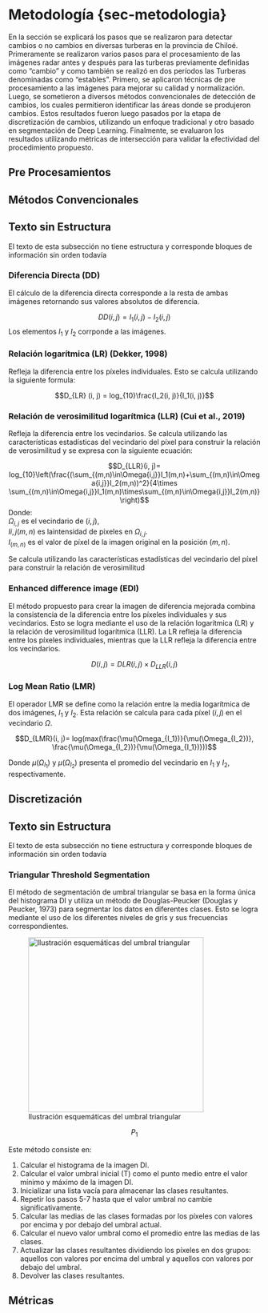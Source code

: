 # Metodología {sec-metodologia}

<!-- - P1: Introducción a la Metodología -->
<!-- Propósito: Dar introducción de los del procedimiento utilizado -->
<!-- Porque: Brindar al lector un contexto general de los métodos -->
<!-- Evidencia: Explicará métodos convencionales y discretización -->
<!-- Explicar evidencia: ya que permitiá identificar los cambios -->
<!-- Conclusión/conexión: evaluaran los resultados para validar el procedimiento -->

En la sección se explicará los pasos que se realizaron para detectar cambios o no cambios en diversas turberas en la provincia de Chiloé. Primeramente se realizaron varios pasos para el procesamiento de las imágenes radar antes y después para las turberas previamente definidas como  “cambio” y como también se realizó en dos períodos las Turberas denominadas como “estables”. Primero, se aplicaron técnicas de pre procesamiento a las imágenes para mejorar su calidad y normalización. Luego, se sometieron a diversos métodos convencionales de detección de cambios, los cuales permitieron identificar las áreas donde se produjeron cambios. Estos resultados fueron luego pasados por la etapa de discretización de cambios, utilizando un enfoque tradicional y otro basado en segmentación de Deep Learning. Finalmente, se evaluaron los resultados utilizando métricas de intersección para validar la efectividad del procedimiento propuesto.


## Pre Procesamientos


## Métodos Convencionales 

::: {.callout-warning}
## Texto sin Estructura

El texto de esta subsección no tiene estructura y corresponde bloques de información sin orden todavía
:::

### Diferencia Directa (DD)

El cálculo de la diferencia directa corresponde a la resta de ambas imágenes retornando sus valores absolutos de diferencia.

$$DD(i,j)=I_1(i, j)-I_2(i, j)$$
Los elementos $I_1$ y $I_2$ corrponde a las imágenes.



### Relación logarítmica (LR) (Dekker, 1998)

Refleja la diferencia entre los píxeles individuales. Esto se calcula utilizando la siguiente formula:

$$D_{LR} (i, j) = log_{10}\frac{I_2(i, j)}{I_1(i, j)}$$

### Relación de verosimilitud logarítmica (LLR) (Cui et al., 2019)

Refleja la diferencia entre los vecindarios. Se calcula utilizando las características estadísticas del vecindario del píxel para construir la relación de verosimilitud y se expresa con la siguiente ecuación:

$$D_{LLR}(i, j)= log_{10}\left(\frac{(\sum_{(m,n)\in\Omega{i,j}}I_1(m,n)+\sum_{(m,n)\in\Omega{i,j}}I_2(m,n))^2}{4\times \sum_{(m,n)\in\Omega{i,j}}I_1(m,n)\times\sum_{(m,n)\in\Omega{i,j}}I_2(m,n)}\right)$$
Donde:\
$\Omega_{i, j}$ es el vecindario de $(i, j)$,\
$I{i,j(m,n)}$ es laintensidad de pixeles en $\Omega_{i, j}$.\
$I_{(m,n)}$ es el valor de píxel de la imagen original en la posición $(m,n)$.

Se calcula utilizando las características estadísticas del vecindario del píxel para construir la relación de verosimilitud


### Enhanced difference image (EDI)

El método propuesto para crear la imagen de diferencia mejorada combina la consistencia de la diferencia entre los píxeles individuales y sus vecindarios. Esto se logra mediante el uso de la relación logarítmica (LR) y la relación de verosimilitud logarítmica (LLR). La LR refleja la diferencia entre los píxeles individuales, mientras que la LLR refleja la diferencia entre los vecindarios.

$$
D(i, j) = D{LR} (i, j) \times D_{LLR} (i, j) 
$$


### Log Mean Ratio (LMR)

El operador LMR se define como la relación entre la media logarítmica de dos imágenes, $I_1$ y $I_2$. Esta relación se calcula para cada píxel $(i,j)$ en el vecindario $\Omega$.

$$D_{LMR}(i, j)= log(max(\frac{\mu(\Omega_{I_1})}{\mu(\Omega_{I_2})}, \frac{\mu(\Omega_{I_2})}{\mu(\Omega_{I_1})}))$$


Donde $\mu(\Omega_{I_1})$ y $\mu(\Omega_{I_2})$ presenta el promedio del vecindario en $I_1$ y $I_2$, respectivamente.



## Discretización

::: {.callout-warning}
## Texto sin Estructura

El texto de esta subsección no tiene estructura y corresponde bloques de información sin orden todavía
:::

### Triangular Threshold Segmentation

El método de segmentación de umbral triangular se basa en la forma única del histograma DI y utiliza un método de Douglas-Peucker (Douglas y Peucker, 1973) para segmentar los datos en diferentes clases. Esto se logra mediante el uso de los diferentes niveles de gris y sus frecuencias correspondientes.

![Ilustración esquemáticas del umbral triangular](images/douglas-peucker.png){fig-align="center" width="350"}


$$P_1$$






Este método consiste en:

1.  Calcular el histograma de la imagen DI.
2.  Calcular el valor umbral inicial (T) como el punto medio entre el valor mínimo y máximo de la imagen DI.
3.  Inicializar una lista vacía para almacenar las clases resultantes.
4.  Repetir los pasos 5-7 hasta que el valor umbral no cambie significativamente.
5.  Calcular las medias de las clases formadas por los píxeles con valores por encima y por debajo del umbral actual.
6.  Calcular el nuevo valor umbral como el promedio entre las medias de las clases.
7.  Actualizar las clases resultantes dividiendo los píxeles en dos grupos: aquellos con valores por encima del umbral y aquellos con valores por debajo del umbral.
8.  Devolver las clases resultantes.



## Métricas


